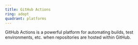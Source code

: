 ```yaml
---
title: GitHub Actions
ring: adopt
quadrant: platforms
---
```


GitHub Actions is a powerful platform for automating builds, test environments, etc. when repositories are hosted within GitHub.